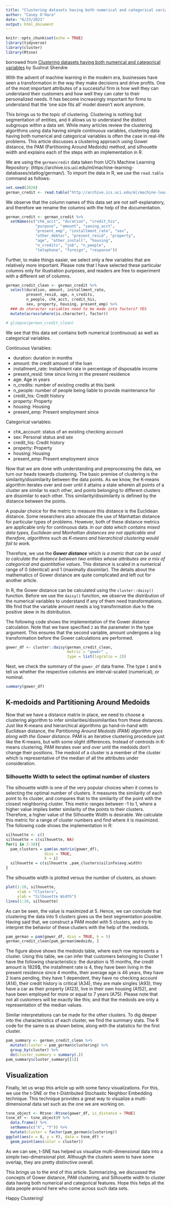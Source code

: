 ```yaml
---
title: "Clustering datasets having both numerical and categorical variables"
author: "Casey O'Hara"
date: "6/23/2021"
output: html_document
---
```


```r
knitr::opts_chunk$set(echo = TRUE)
library(tidyverse)
library(cluster)
library(Rtsne)

```

borrowed from [Clustering datasets having both numerical and categorical variables](https://towardsdatascience.com/clustering-datasets-having-both-numerical-and-categorical-variables-ed91cdca0677) by Sushrut Shendre

With the advent of machine learning in the modern era, businesses have seen a transformation in the way they make decisions and drive profits. One of the most important attributes of a successful firm is how well they can understand their customers and how well they can cater to their personalized needs. It has become increasingly important for firms to understand that the 'one size fits all' model doesn't work anymore.

This brings us to the topic of clustering. Clustering is nothing but segmentation of entities, and it allows us to understand the distinct subgroups within a data set. While many articles review the clustering algorithms using data having simple continuous variables, clustering data having both numerical and categorical variables is often the case in real-life problems. This article discusses a clustering approach using Gower distance, the PAM (Partitioning Around Medoids) method, and silhouette width and explains each of the steps with an implementation in R.

We are using the `germancredit` data taken from UCI's Machine Learning Repository: (https://archive.ics.uci.edu/ml/machine-learning-databases/statlog/german/). To import the data in R, we use the `read.table` command as follows:

```r
set.seed(2020)
german_credit <- read.table("http://archive.ics.uci.edu/ml/machine-learning-databases/statlog/german/german.data")
```

We observe that the column names of this data set are not self-explanatory, and therefore we rename the columns with the help of the documentation.
``` r
german_credit <- german_credit %>%
  setNames(c("chk_acct", "duration", "credit_his", 
             "purpose", "amount", "saving_acct", 
             "present_emp", "installment_rate", "sex", 
             "other_debtor", "present_resid", "property", 
             "age", "other_install", "housing", 
             "n_credits", "job", "n_people", 
             "telephone", "foreign", "response"))
```
Further, to make things easier, we select only a few variables that are relatively more important. Please note that I have selected these particular columns only for illustration purposes, and readers are free to experiment with a different set of columns.
``` r
german_credit_clean <- german_credit %>% 
  select(duration, amount, installment_rate, 
         present_resid, age, n_credits, 
         n_people, chk_acct, credit_his, 
         sex, property, housing, present_emp) %>%
  ### do character variables need to be made into factors? YES
  mutate(across(where(is.character), factor))

# glimpse(german_credit_clean)
```

We see that this data set contains both numerical (continuous) as well as categorical variables.

Continuous Variables:

* duration: duration in months
* amount: the credit amount of the loan
* installment_rate: Installment rate in percentage of disposable income
* present_resid: time since living in the present residence
* age: Age in years
* n_credits: number of existing credits at this bank
* n_people: number of people being liable to provide maintenance for
* credit_his: Credit history
* property: Property
* housing: Housing
* present_emp: Present employment since

Categorical variables:

* chk_account: status of an existing checking account
* sex: Personal status and sex
* credit_his: Credit history
* property: Property
* housing: Housing
* present_emp: Present employment since

Now that we are done with understanding and preprocessing the data, we turn our heads towards clustering. The basic premise of clustering is the similarity/dissimilarity between the data points. As we know, the K-means algorithm iterates over and over until it attains a state wherein all points of a cluster are similar to each other, and points belonging to different clusters are dissimilar to each other. This similarity/dissimilarity is defined by the distance between the points.

A popular choice for the metric to measure this distance is the Euclidean distance. Some researchers also advocate the use of Manhattan distance for particular types of problems. However, both of these distance metrics are applicable only for continuous data. _In our data which contains mixed data types, Euclidean and Manhattan distances are not applicable and therefore, algorithms such as K-means and hierarchical clustering would fail to work._

Therefore, we use the ___Gower distance___ which is _a metric that can be used to calculate the distance between two entities whose attributes are a mix of categorical and quantitative values_. This distance is scaled in a numerical range of 0 (identical) and 1 (maximally dissimilar). The details about the mathematics of Gower distance are quite complicated and left out for another article.

In R, the Gower distance can be calculated using the `cluster::daisy()` function. Before we use the `daisy()` function, we observe the distribution of the numerical variables to understand if any of them need transformations. We find that the variable amount needs a log transformation due to the positive skew in its distribution.

The following code shows the implementation of the Gower distance calculation. Note that we have specified `2` as the parameter in the type argument. This ensures that the second variable, amount undergoes a log transformation before the Gower calculations are performed.
```r
gower_df <- cluster::daisy(german_credit_clean,
                           metric = "gower" ,
                           type = list(logratio = 2))
```

Next, we check the summary of the `gower_df` data frame. The type `I` and `N` tell us whether the respective columns are interval-scaled (numerical), or nominal.

```r
summary(gower_df)
```


## K-medoids and Partitioning Around Medoids

Now that we have a distance matrix in place, we need to choose a clustering algorithm to infer similarities/dissimilarities from these distances. Just like K-means and hierarchical algorithms go hand-in-hand with Euclidean distance, the _Partitioning Around Medoids (PAM) algorithm goes along with the Gower distance_. PAM is an iterative clustering procedure just like the K-means, but with some slight differences. Instead of centroids in K-means clustering, PAM iterates over and over until the medoids don't change their positions. The medoid of a cluster is a member of the cluster which is representative of the median of all the attributes under consideration.

### Silhouette Width to select the optimal number of clusters

The silhouette width is one of the very popular choices when it comes to selecting the optimal number of clusters. It measures the similarity of each point to its cluster, and compares that to the similarity of the point with the closest neighboring cluster. This metric ranges between -1 to 1, where a higher value implies better similarity of the points to their clusters. Therefore, a higher value of the Silhouette Width is desirable. We calculate this metric for a range of cluster numbers and find where it is maximized. The following code shows the implementation in R:
```r
silhouette <- c()
silhouette = c(silhouette, NA)
for(i in 2:10){
  pam_clusters = pam(as.matrix(gower_df),
                 diss = TRUE,
                 k = i)
  silhouette = c(silhouette ,pam_clusters$silinfo$avg.width)
}
```

The silhouette width is plotted versus the number of clusters, as shown:

```r
plot(1:10, silhouette,
     xlab = "Clusters",
     ylab = "Silhouette Width")
lines(1:10, silhouette)
```

As can be seen, the value is maximized at 5. Hence, we can conclude that clustering the data into 5 clusters gives us the best segmentation possible. Having said that, we construct a PAM model with 5 clusters, and try to interpret the behavior of these clusters with the help of the medoids.
```r
pam_german = pam(gower_df, diss = TRUE, k = 5)
german_credit_clean[pam_german$medoids, ]
```

The figure above shows the medoids table, where each row represents a cluster. Using this table, we can infer that customers belonging to Cluster 1 have the following characteristics: the duration is 15 months, the credit amount is 1829$, the installment rate is 4, they have been living in the present residence since 4 months, their average age is 46 years, they have 2 loans pending, they have 1 dependent, they have no checking account (A14), their credit history is critical (A34), they are male singles (A93), they have a car as their property (A123), live in their own housing (A152), and have been employed for more or equal to 7 years (A75). Please note that not all customers will be exactly like this; and that the medoids are only a representation of the median values.

Similar interpretations can be made for the other clusters. To dig deeper into the characteristics of each cluster, we find the summary stats. The R code for the same is as shown below, along with the statistics for the first cluster.

``` r
pam_summary <- german_credit_clean %>%
  mutate(cluster = pam_german$clustering) %>%
  group_by(cluster) %>%
  do(cluster_summary = summary(.))
pam_summary$cluster_summary[[1]]
```

## Visualization

Finally, let us wrap this article up with some fancy visualizations. For this, we use the t-SNE or the t-Distributed Stochastic Neighbor Embedding technique. This technique provides a great way to visualize a multi-dimensional data set such as the one we are working on.

``` r
tsne_object <- Rtsne::Rtsne(gower_df, is_distance = TRUE)
tsne_df <- tsne_object$Y %>%
  data.frame() %>%
  setNames(c("X", "Y")) %>%
  mutate(cluster = factor(pam_german$clustering))
ggplot(aes(x = X, y = Y), data = tsne_df) +
  geom_point(aes(color = cluster))
```

As we can see, t-SNE has helped us visualize multi-dimensional data into a simple two-dimensional plot. Although the clusters seem to have some overlap, they are pretty distinctive overall.

This brings us to the end of this article. Summarizing, we discussed the concepts of Gower distance, PAM clustering, and Silhouette width to cluster data having both numerical and categorical features. Hope this helps all the data people around here who come across such data sets.

Happy Clustering!
